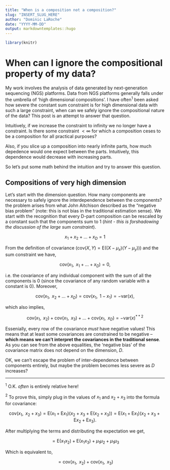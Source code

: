 ```yaml
---
title: "When is a composition not a composition?"
slug: "INSERT_SLUG_HERE"
author: "Dominic LaRoche"
date: "YYYY-MM-DD"
output: markdowntemplates::hugo
---
```


```r
library(knitr)


```



# When can I ignore the compositional property of my data?

My work involves the analysis of data generated by next-generation sequencing (NGS) platforms.  Data from NGS platforms generally falls under the umbrella of 'high dimensional compositions'.  I have often$^1$ been asked how severe the constant sum constraint is for high dimensional data with such a large constraint, when can we safely ignore the compositional nature of the data?  This post is an attempt to answer that question.

Intuitively, if we increase the constraint to infinity we no longer have a constraint.  Is there some constraint $< \infty$ for which a composition ceses to be a composition for all practical purposes?

Also, if you slice up a composition into nearly infinite parts, how much depedence would one expect between the parts.  Intuitively, this dependence would decrease with increasing parts.

So let's put some math behind the intuition and try to answer this question.


## Compositions of very high dimension

Let's start with the dimension question.  How many components are necessary to safely ignore the interdependence between the components?  the problem arises from what John Aitchison described as the "negative bias problem" (note: this is not bias in the traditional estimation sense).  We start with the recognition that every D-part composition can be rescaled by a constant such that the components sum to 1 (*hint - this is forshadowing the discussion of the large sum constraint*).

$$x_1 + x_2 + \ldots + x_D = 1$$

From the definition of covariance ($\text{cov}(X, Y) = \text{E}((X - \mu_x)(Y - \mu_y))$) and the sum constraint we have, 

$$\text{cov}(x_1,\text{ }x_1 + \ldots + x_D) = 0,$$

i.e. the covariance of any individual component with the sum of all the components is 0 (since the covariance of any random variable with a constant is 0).  Moreover, 

$$\text{cov}(x_1,\text{ }x_2 + \ldots + x_D) = \text{cov}(x_1,\text{ }1 - x_1) = -\text{var}(x),$$

which also implies, 

$$\text{cov}(x_1,\text{ }x_2) + \text{cov}(x_1,\text{ }x_3) + \ldots + \text{cov}(x_1,\text{ }x_D) = -\text{var}(x)^{**2}$$

Essenially, every row of the covariance *must* have negative values! This means that at least some covariances are constrained to be negative -- __which means we can't interpret the covariances in the traditional sense__.  As you can see from the above equalities, the 'negative bias' of the covariance matrix does not depend on the dimension, $D$.  


OK, we can't escape the problem of inter-dependence between components entirely, but maybe the problem becomes less severe as $D$ increases?   


----------------------------------------------

$^1$ O.K. *often* is entirely relative here! 


$^2$ To prove this, simply plug in the values of $x_1$ and $x_2 + x_3$ into the formula for covariance:

$$\text{cov}(x_1,\text{ }x_2 + x_3) = \text{E}(x_1 + \text{E}x_1)(x_2 + x_3 + \text{E}(x_2 + x_3)) = \text{E}(x_1 + \text{E}x_1)(x_2 + x_3 + \text{E}x_2 + \text{E}x_3).$$

After multiplying the terms and distributing the expectation we get, 

$$ = \text{E}(x_1x_2) + \text{E}(x_1x_3) + \mu_1\mu_2 + \mu_1\mu_3 $$

Which is equivalent to,

$$ = \text{cov}(x_1, \text{ }x_2) + \text{cov}(x_1, \text{ }x_3)$$

